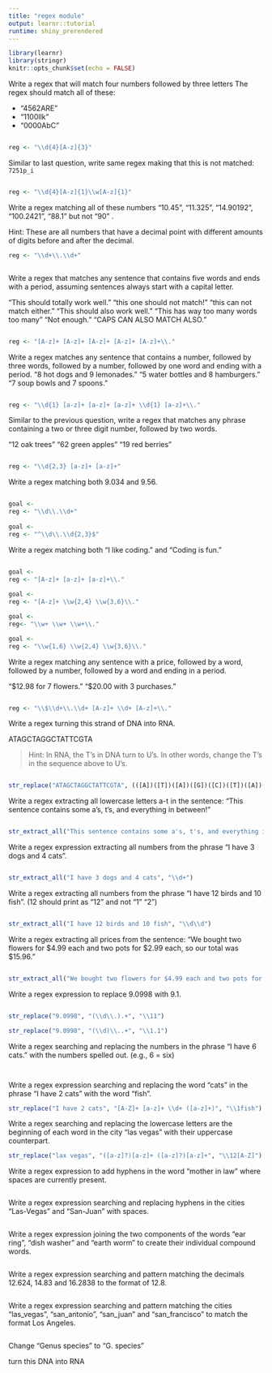 ```yaml
---
title: "regex module"
output: learnr::tutorial
runtime: shiny_prerendered
---
```


```r
library(learnr)
library(stringr)
knitr::opts_chunk$set(echo = FALSE)
```

Write a regex that will match four numbers followed by three letters The regex should match all of these:

+ "4562ARE"
+ "1100llk"
+ "0000AbC"


```r

```

```r
reg <- "\\d{4}[A-z]{3}"
```

Similar to last question, write same regex making that this is not matched: `7251p_i`

```r

```

```r
reg <- "\\d{4}[A-z]{1}\\w[A-z]{1}"
```

Write a regex matching all of these numbers "10.45", "11.325", "14.90192", "100.2421", "88.1" but not "90" .

Hint: These are all numbers that have a decimal point with different amounts of digits before and after the decimal.



```r
reg <- "\\d+\\.\\d+"
```

```r


```


Write a regex that matches any sentence that contains five words and ends with a period, assuming sentences always start with a capital letter.

"This should totally work well."
"this one should not match!"
"this can not match either."
"This should also work well."
"This has way too many words too many"
"Not enough."
"CAPS CAN ALSO MATCH ALSO."

```r

```

```r
reg <- "[A-z]+ [A-z]+ [A-z]+ [A-z]+ [A-z]+\\."
```


Write a regex matches any sentence that contains a number, followed by three words, followed by a number, followed by one word and ending with a period.
"8 hot dogs and 9 lemonades."
"5 water bottles and 8 hamburgers."
"7 soup bowls and 7 spoons."

```r

```

```r
reg <- "\\d{1} [a-z]+ [a-z]+ [a-z]+ \\d{1} [a-z]+\\."
```

Similar to the previous question, write a regex that matches any phrase containing a two or three digit number, followed by two words.

"12 oak trees"
"62 green apples"
"19 red berries"


```r

```


```r
reg <- "\\d{2,3} [a-z]+ [a-z]+"
```

Write a regex matching both 9.034 and 9.56.

```r

```

```r
goal <- 
reg <- "\\d\\.\\d+"
  
goal <-
reg <- "^\\d\\.\\d{2,3}$"
```

Write a regex matching both "I like coding." and "Coding is fun."

```r

```


```r
goal <-
reg <- "[A-z]+ [a-z]+ [a-z]+\\."
  
goal <-
reg <- "[A-z]+ \\w{2,4} \\w{3,6}\\."

goal <-
reg<- "\\w+ \\w+ \\w+\\."

goal <- 
reg <- "\\w{1,6} \\w{2,4} \\w{3,6}\\."
```

Write a regex matching any sentence with a price, followed by a word, followed by a number, followed by a word and ending in a period.

"$12.98 for 7 flowers."
"$20.00 with 3 purchases."


```r


```

```r
reg <- "\\$\\d+\\.\\d+ [A-z]+ \\d+ [A-z]+\\."

```

Write a regex turning this strand of DNA into RNA.

ATAGCTAGGCTATTCGTA

> Hint: In RNA, the T's in DNA turn to U's. In other words, change the T's in the sequence above to U's.

```r

```

```r
str_replace("ATAGCTAGGCTATTCGTA", (([A])([T])([A])([G])([C])([T])([A])([G])([G])([C])([T])([A])([T])([T])([C])([G])([T])([A])), "\\2611131416U")
```

Write a regex extracting all lowercase letters a-t in the sentence: "This sentence contains some a's, t's, and everything in between!"

```r

```

```r
str_extract_all("This sentence contains some a's, t's, and everything in between!", "[a-t]")
```

Write a regex expression extracting all numbers from the phrase "I have 3 dogs and 4 cats".

```r

```

```r
str_extract_all("I have 3 dogs and 4 cats", "\\d+")
```



Write a regex extracting all numbers from the phrase "I have 12 birds and 10 fish". (12 should print as "12" and not "1" "2")

```r

```

```r
str_extract_all("I have 12 birds and 10 fish", "\\d\\d")
```

Write a regex extracting all prices from the sentence: "We bought two flowers for $4.99 each and two pots for $2.99 each, so our total was $15.96."

```r

```

```r
str_extract_all("We bought two flowers for $4.99 each and two pots for $2.99 each, so our total was $15.96.", "\\$\\d+\\.\\d+")

```


Write a regex expression to replace 9.0998 with 9.1.

```r

```

```r
str_replace("9.0998", "(\\d\\.).+", "\\11")

str_replace("9.0998", "(\\d)\\..+", "\\1.1")
```

Write a regex  searching and replacing the numbers in the phrase "I have 6 cats." with the numbers spelled out. (e.g., 6 = six)

```r

```

```r

```



Write a regex expression searching and replacing the word "cats" in the phrase "I have 2 cats" with the word "fish".

```r
str_replace("I have 2 cats", "[A-Z]+ [a-z]+ \\d+ ([a-z]+)", "\\1fish")
```


Write a regex searching and replacing the lowercase letters are the beginning of each word in the city "las vegas" with their uppercase counterpart.

```r
str_replace("lax vegas", "([a-z]?)[a-z]+ ([a-z]?)[a-z]+", "\\12[A-Z]")
```

Write a regex expression to add hyphens in the word "mother in law" where spaces are currently present.

```r

```

Write a regex expression searching and replacing hyphens in the cities "Las-Vegas" and "San-Juan" with spaces. 

```r

```

Write a regex expression joining the two components of the words "ear ring", "dish washer" and "earth worm" to create their individual compound words.

```r

```

Write a regex expression searching and pattern matching the decimals 12.624, 14.83 and 16.2838 to the format of 12.8.

```r

```

Write a regex expression searching and pattern matching the cities "las_vegas", "san_antonio", "san_juan" and "san_francisco" to match the format Los Angeles. 

```r

```



Change "Genus species" to "G. species"



turn this DNA into RNA 





